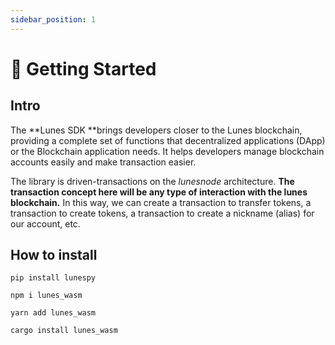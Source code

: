 ```yaml
---
sidebar_position: 1
---
```



# 🏁 Getting Started

## Intro

The **Lunes SDK **brings developers closer to the Lunes blockchain, providing a complete set of functions that decentralized applications (DApp) or the Blockchain application needs. It helps developers manage blockchain accounts easily and make transaction easier.

The library is driven-transactions on the _lunesnode_ architecture.
**The transaction concept here will be any type of interaction with the lunes blockchain.**
In this way, we can create a transaction to transfer tokens, a transaction to create tokens, a transaction to create a nickname (alias) for our account, etc.

## How to install

<Tabs>
  <TabItem value="Python3" label="Python3" default>

```
pip install lunespy
```

  </TabItem>
  <TabItem value="JavaScript" label="JavaScript" default>

```
npm i lunes_wasm
```

```
yarn add lunes_wasm
```

  </TabItem>
  <TabItem value="Rust" label="Rust" default>

```
cargo install lunes_wasm
```

  </TabItem>
</Tabs>

